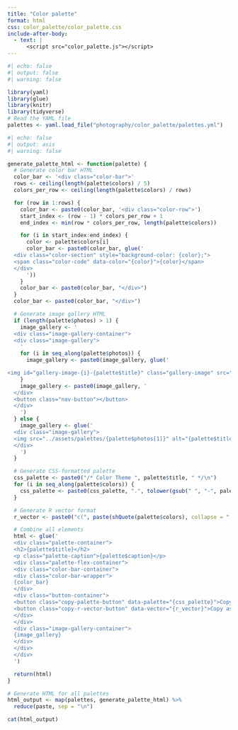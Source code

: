 ```yaml
---
title: "Color palette"
format: html
css: color_palette/color_palette.css
include-after-body: 
  - text: |
      <script src="color_palette.js"></script>
---
```


```r
#| echo: false
#| output: false
#| warning: false

library(yaml)
library(glue)
library(knitr)
library(tidyverse)
# Read the YAML file
palettes <- yaml.load_file("photography/color_palette/palettes.yml")
```

```r
#| echo: false
#| output: asis
#| warning: false

generate_palette_html <- function(palette) {
  # Generate color bar HTML
  color_bar <- '<div class="color-bar">'
  rows <- ceiling(length(palette$colors) / 5)
  colors_per_row <- ceiling(length(palette$colors) / rows)

  for (row in 1:rows) {
    color_bar <- paste0(color_bar, '<div class="color-row">')
    start_index <- (row - 1) * colors_per_row + 1
    end_index <- min(row * colors_per_row, length(palette$colors))

    for (i in start_index:end_index) {
      color <- palette$colors[i]
      color_bar <- paste0(color_bar, glue('
  <div class="color-section" style="background-color: {color};">
  <span class="color-code" data-color="{color}">{color}</span>
  </div>
      '))
    }
    color_bar <- paste0(color_bar, "</div>")
  }
  color_bar <- paste0(color_bar, "</div>")

  # Generate image gallery HTML
  if (length(palette$photos) > 1) {
    image_gallery <- '
  <div class="image-gallery-container">
  <div class="image-gallery">
    '
    for (i in seq_along(palette$photos)) {
      image_gallery <- paste0(image_gallery, glue('

<img id="gallery-image-{i}-{palette$title}" class="gallery-image" src="../assets/palettes/{palette$photos[i]}" alt="Gallery Image {i}">'))
    }
    image_gallery <- paste0(image_gallery, '
  </div>
  <button class="nav-button"></button>
  </div>
    ')
  } else {
    image_gallery <- glue('
  <div class="image-gallery">
  <img src="../assets/palettes/{palette$photos[1]}" alt="{palette$title}" class="gallery-image">
  </div>
    ')
  }

  # Generate CSS-formatted palette
  css_palette <- paste0("/* Color Theme ", palette$title, " */\n")
  for (i in seq_along(palette$colors)) {
    css_palette <- paste0(css_palette, ".", tolower(gsub(" ", "-", palette$title)), "-hex-", i, ": { color: ", palette$colors[i], "; }\n")
  }

  # Generate R vector format
  r_vector <- paste0("c(", paste(shQuote(palette$colors), collapse = ", "), ")")

  # Combine all elements
  html <- glue('
  <div class="palette-container">
  <h2>{palette$title}</h2>
  <p class="palette-caption">{palette$caption}</p>
  <div class="palette-flex-container">
  <div class="color-bar-container">
  <div class="color-bar-wrapper">
  {color_bar}
  </div>
  <div class="button-container">
  <button class="copy-palette-button" data-palette="{css_palette}">Copy as CSS</button>
  <button class="copy-r-vector-button" data-vector="{r_vector}">Copy as R Vector</button>
  </div>
  </div>
  <div class="image-gallery-container">
  {image_gallery}
  </div>
  </div>
  </div>
  ')

  return(html)
}

# Generate HTML for all palettes
html_output <- map(palettes, generate_palette_html) %>%
  reduce(paste, sep = "\n")

cat(html_output)
```
